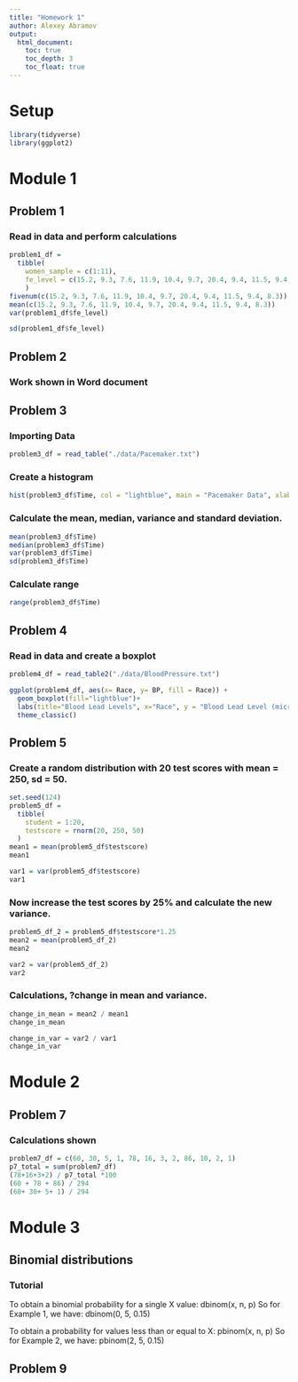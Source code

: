 ```yaml
---
title: "Homework 1"
author: Alexey Abramov
output: 
  html_document:
    toc: true
    toc_depth: 3
    toc_float: true
---
```


# Setup
```r
library(tidyverse)
library(ggplot2)
```

# Module 1
## Problem 1

### Read in data and perform calculations

```r
problem1_df = 
  tibble(
    women_sample = c(1:11),
    fe_level = c(15.2, 9.3, 7.6, 11.9, 10.4, 9.7, 20.4, 9.4, 11.5, 9.4, 8.3)
    )
fivenum(c(15.2, 9.3, 7.6, 11.9, 10.4, 9.7, 20.4, 9.4, 11.5, 9.4, 8.3))
mean(c(15.2, 9.3, 7.6, 11.9, 10.4, 9.7, 20.4, 9.4, 11.5, 9.4, 8.3))
var(problem1_df$fe_level)

sd(problem1_df$fe_level)

```

## Problem 2

### Work shown in Word document

## Problem 3

### Importing Data
```r
problem3_df = read_table("./data/Pacemaker.txt")
```

### Create a histogram
```r
hist(problem3_df$Time, col = "lightblue", main = "Pacemaker Data", xlab = "Time in Months")
```

### Calculate the mean, median, variance and standard deviation.

```r
mean(problem3_df$Time)
median(problem3_df$Time)
var(problem3_df$Time)
sd(problem3_df$Time)
```

### Calculate range

```r
range(problem3_df$Time)
```

## Problem 4

### Read in data and create a boxplot
```r
problem4_df = read_table2("./data/BloodPressure.txt")

ggplot(problem4_df, aes(x= Race, y= BP, fill = Race)) + 
  geom_boxplot(fill="lightblue")+
  labs(title="Blood Lead Levels", x="Race", y = "Blood Lead Level (micrograms per deciliter)")+
  theme_classic()
```

## Problem 5

### Create a random distribution with 20 test scores with mean = 250, sd = 50.  
```r
set.seed(124)
problem5_df = 
  tibble(
    student = 1:20,
    testscore = rnorm(20, 250, 50)
  )
mean1 = mean(problem5_df$testscore)
mean1

var1 = var(problem5_df$testscore)
var1
```

### Now increase the test scores by 25% and calculate the new variance.

```r
problem5_df_2 = problem5_df$testscore*1.25
mean2 = mean(problem5_df_2)
mean2

var2 = var(problem5_df_2)
var2
```

### Calculations, ?change in mean and variance.

```r
change_in_mean = mean2 / mean1
change_in_mean

change_in_var = var2 / var1
change_in_var
```

# Module 2
## Problem 7

### Calculations shown
```r
problem7_df = c(60, 30, 5, 1, 78, 16, 3, 2, 86, 10, 2, 1)
p7_total = sum(problem7_df)
(78+16+3+2) / p7_total *100
(60 + 78 + 86) / 294
(60+ 30+ 5+ 1) / 294
```

# Module 3

## Binomial distributions

### Tutorial
To obtain a binomial probability for a single X value: 
dbinom(x, n, p) 
So for Example 1, we have: dbinom(0, 5, 0.15) 

To obtain a probability for values less than or equal to X:
pbinom(x, n, p) 
So for Example 2, we have: pbinom(2, 5, 0.15)

## Problem 9

```r

```

